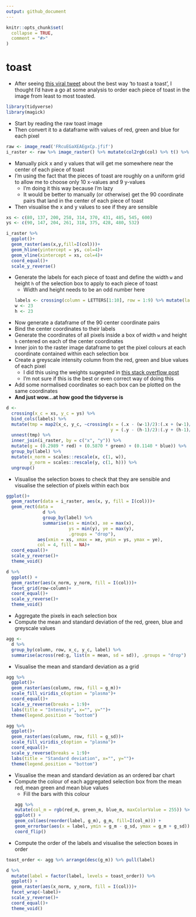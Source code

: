 ```yaml
---
output: github_document
---
```


<!-- README.md is generated from README.Rmd. Please edit that file -->

```r
knitr::opts_chunk$set(
  collapse = TRUE,
  comment = "#>"
)
```

# toast

* After seeing [this viral tweet](https://twitter.com/oGarfield_/status/1519734049400668161?s=20&t=3-m52PNLVBIeSJvJZdeKgg) about the best way 'to toast a toast', I thought I'd have a go at some analysis to order each piece of toast in the image from least to most toasted.
```r
library(tidyverse)
library(magick)
```

* Start by reading the raw toast image
* Then convert it to a dataframe with values of red, green and blue for each pixel
```r
raw <- image_read('FRcuEGaXEAEgxCp.jfif')
i_raster <- raw %>% image_raster() %>% mutate(col2rgb(col) %>% t() %>% as_tibble()) %>% as_tibble()
```


* Manually pick x and y values that will get me somewhere near the center of each piece of toast
* I'm using the fact that the pieces of toast are roughly on a uniform grid to allow me to choose only 10 x-values and 9 y-values
  * I'm doing it this way because I'm lazy
  * It would be better to manually (or otherwise) get the 90 coordinate pairs that land in the center of each piece of toast
* Then visualise the x and y values to see if they are sensible
```r
xs <- c(80, 137, 200, 258, 314, 370, 431, 485, 545, 600)
ys <- c(90, 147, 204, 261, 318, 375, 428, 480, 532)

i_raster %>% 
  ggplot()+
  geom_raster(aes(x,y,fill=I(col)))+
  geom_hline(yintercept = ys, col=4)+
  geom_vline(xintercept = xs, col=4)+
  coord_equal()+
  scale_y_reverse()
```

* Generate the labels for each piece of toast and define the width `w` and height `h` of the selection box to apply to each piece of toast
  * Width and height needs to be an odd number here
```r
labels <- crossing(column = LETTERS[1:10], row = 1:9) %>% mutate(label = paste0(column, row))
w <- 23
h <- 23
```

* Now generate a dataframe of the 90 center coordinate pairs
* Bind the center coordinates to their labels
* Generate the coordinates of all pixels inside a box of width `w` and height `h` centered on each of the center coordinates
* Inner join to the raster image dataframe to get the pixel colours at each coordinate contained within each selection box
* Create a greyscale intensity column from the red, green and blue values of each pixel
  * I did this using the weights sugegsted in [this stack overflow post](https://stackoverflow.com/questions/687261/converting-rgb-to-grayscale-intensity)
  * I'm not sure if this is the best or even correct way of doing this
* Add some normalised coordinates so each box can be plotted on the same coordinates
* **And just wow...at how good the tidyverse is**
```r
d <-
  crossing(x_c = xs, y_c = ys) %>%
  bind_cols(labels) %>% 
  mutate(tmp = map2(x_c, y_c, ~crossing(x = (.x - (w-1)/2):(.x + (w-1)/2),
                                        y = (.y - (h-1)/2):(.y + (h-1)/2)))) %>% 
  unnest(tmp) %>% 
  inner_join(i_raster, by = c("x", "y")) %>% 
  mutate(g = (0.2989 * red) + (0.5870 * green) + (0.1140 * blue)) %>% 
  group_by(label) %>% 
  mutate(x_norm = scales::rescale(x, c(1, w)), 
         y_norm = scales::rescale(y, c(1, h))) %>% 
  ungroup()
```

* Visualise the selection boxes to check that they are sensible and visualise the selection of pixels within each box
```r
ggplot()+
  geom_raster(data = i_raster, aes(x, y, fill = I(col)))+
  geom_rect(data = 
              d %>% 
              group_by(label) %>% 
              summarise(xs = min(x), xe = max(x), 
                        ys = min(y), ye = max(y),
                        .groups = "drop"),
            aes(xmin = xs, xmax = xe, ymin = ys, ymax = ye),
            col = 4, fill = NA)+
  coord_equal()+
  scale_y_reverse()+
  theme_void()

d %>% 
  ggplot() + 
  geom_raster(aes(x_norm, y_norm, fill = I(col)))+
  facet_grid(row~column)+
  coord_equal()+
  scale_y_reverse()+
  theme_void()
```

* Aggregate the pixels in each selection box
* Compute the mean and standard deviation of the red, green, blue and greyscale values
```r
agg <- 
  d %>% 
  group_by(column, row, x_c, y_c, label) %>% 
  summarise(across(red:g, list(m = mean, sd = sd)), .groups = "drop")
```

* Visualise the mean and standard deviation as a grid
```r
agg %>% 
  ggplot()+
  geom_raster(aes(column, row, fill = g_m))+
  scale_fill_viridis_c(option = "plasma")+
  coord_equal()+
  scale_y_reverse(breaks = 1:9)+
  labs(title = "Intensity", x="", y="")+
  theme(legend.position = "bottom")

agg %>% 
  ggplot()+
  geom_raster(aes(column, row, fill = g_sd))+
  scale_fill_viridis_c(option = "plasma")+
  coord_equal()+
  scale_y_reverse(breaks = 1:9)+
  labs(title = "Standard deviation", x="", y="")+
  theme(legend.position = "bottom")
```

* Visualise the mean and standard deviation as an ordered bar chart
* Compute the colour of each aggregated selection box from the mean red, mean green and mean blue values
  * Fill the bars with this colour
```r
agg %>% 
  mutate(col_m = rgb(red_m, green_m, blue_m, maxColorValue = 255)) %>% 
  ggplot() + 
  geom_col(aes(reorder(label, g_m), g_m, fill=I(col_m))) + 
  geom_errorbar(aes(x = label, ymin = g_m - g_sd, ymax = g_m + g_sd))+
  coord_flip()
```

* Compute the order of the labels and visualise the selection boxes in order
```r
toast_order <- agg %>% arrange(desc(g_m)) %>% pull(label)

d %>% 
  mutate(label = factor(label, levels = toast_order)) %>% 
  ggplot() + 
  geom_raster(aes(x_norm, y_norm, fill = I(col)))+
  facet_wrap(~label)+
  scale_y_reverse()+
  coord_equal()+
  theme_void()
```
